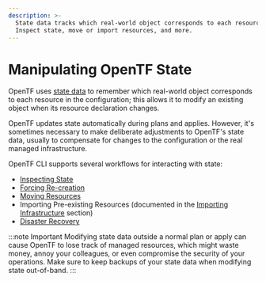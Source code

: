 ```yaml
---
description: >-
  State data tracks which real-world object corresponds to each resource.
  Inspect state, move or import resources, and more.
---
```


# Manipulating OpenTF State

OpenTF uses [state data](/docs/language/state) to remember which
real-world object corresponds to each resource in the configuration;
this allows it to modify an existing object when its resource declaration
changes.

OpenTF updates state automatically during plans and applies. However, it's
sometimes necessary to make deliberate adjustments to OpenTF's state data,
usually to compensate for changes to the configuration or the real managed
infrastructure.

OpenTF CLI supports several workflows for interacting with state:

- [Inspecting State](/docs/cli/state/inspect)
- [Forcing Re-creation](/docs/cli/state/taint)
- [Moving Resources](/docs/cli/state/move)
- Importing Pre-existing Resources (documented in the
  [Importing Infrastructure](/docs/cli/import) section)
- [Disaster Recovery](/docs/cli/state/recover)

:::note Important
Modifying state data outside a normal plan or apply can cause
OpenTF to lose track of managed resources, which might waste money, annoy
your colleagues, or even compromise the security of your operations. Make sure
to keep backups of your state data when modifying state out-of-band.
:::
